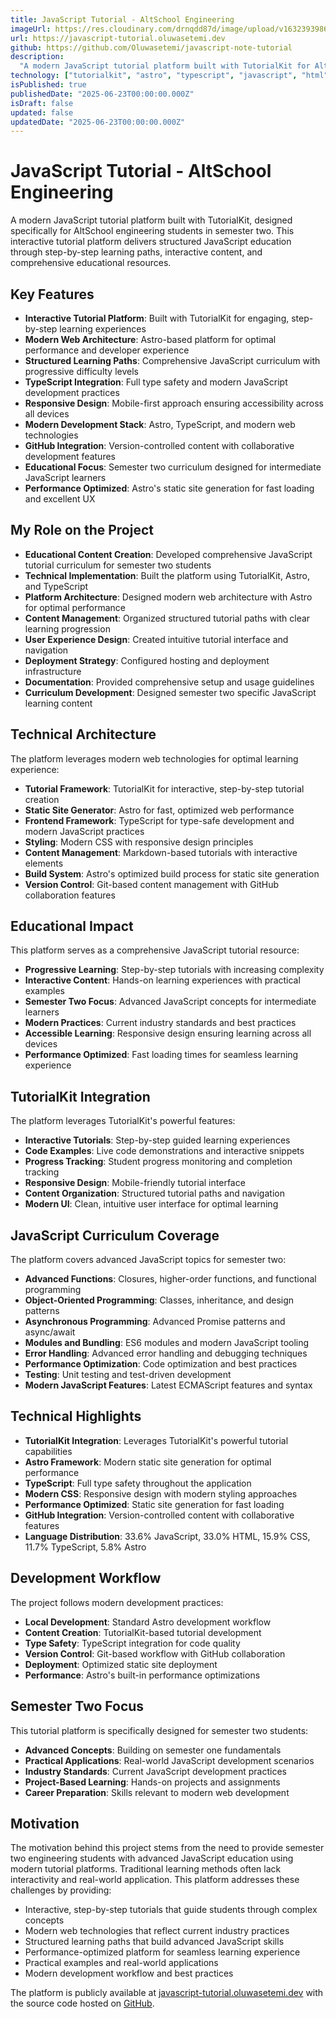 ```yaml
---
title: JavaScript Tutorial - AltSchool Engineering
imageUrl: https://res.cloudinary.com/drnqdd87d/image/upload/v1632393986/Personal/chooselife_ajndqs.png
url: https://javascript-tutorial.oluwasetemi.dev
github: https://github.com/Oluwasetemi/javascript-note-tutorial
description:
  "A modern JavaScript tutorial platform built with TutorialKit for AltSchool engineering students semester two. Features interactive tutorials, step-by-step learning paths, and comprehensive JavaScript education content with modern web technologies including Astro and TypeScript."
technology: ["tutorialkit", "astro", "typescript", "javascript", "html", "css", "git", "github"]
isPublished: true
publishedDate: "2025-06-23T00:00:00.000Z"
isDraft: false
updated: false
updatedDate: "2025-06-23T00:00:00.000Z"
---
```


# JavaScript Tutorial - AltSchool Engineering

A modern JavaScript tutorial platform built with TutorialKit, designed specifically for AltSchool engineering students in semester two. This interactive tutorial platform delivers structured JavaScript education through step-by-step learning paths, interactive content, and comprehensive educational resources.

## Key Features

- **Interactive Tutorial Platform**: Built with TutorialKit for engaging, step-by-step learning experiences
- **Modern Web Architecture**: Astro-based platform for optimal performance and developer experience
- **Structured Learning Paths**: Comprehensive JavaScript curriculum with progressive difficulty levels
- **TypeScript Integration**: Full type safety and modern JavaScript development practices
- **Responsive Design**: Mobile-first approach ensuring accessibility across all devices
- **Modern Development Stack**: Astro, TypeScript, and modern web technologies
- **GitHub Integration**: Version-controlled content with collaborative development features
- **Educational Focus**: Semester two curriculum designed for intermediate JavaScript learners
- **Performance Optimized**: Astro's static site generation for fast loading and excellent UX

## My Role on the Project

- **Educational Content Creation**: Developed comprehensive JavaScript tutorial curriculum for semester two students
- **Technical Implementation**: Built the platform using TutorialKit, Astro, and TypeScript
- **Platform Architecture**: Designed modern web architecture with Astro for optimal performance
- **Content Management**: Organized structured tutorial paths with clear learning progression
- **User Experience Design**: Created intuitive tutorial interface and navigation
- **Deployment Strategy**: Configured hosting and deployment infrastructure
- **Documentation**: Provided comprehensive setup and usage guidelines
- **Curriculum Development**: Designed semester two specific JavaScript learning content

## Technical Architecture

The platform leverages modern web technologies for optimal learning experience:

- **Tutorial Framework**: TutorialKit for interactive, step-by-step tutorial creation
- **Static Site Generator**: Astro for fast, optimized web performance
- **Frontend Framework**: TypeScript for type-safe development and modern JavaScript practices
- **Styling**: Modern CSS with responsive design principles
- **Content Management**: Markdown-based tutorials with interactive elements
- **Build System**: Astro's optimized build process for static site generation
- **Version Control**: Git-based content management with GitHub collaboration features

## Educational Impact

This platform serves as a comprehensive JavaScript tutorial resource:

- **Progressive Learning**: Step-by-step tutorials with increasing complexity
- **Interactive Content**: Hands-on learning experiences with practical examples
- **Semester Two Focus**: Advanced JavaScript concepts for intermediate learners
- **Modern Practices**: Current industry standards and best practices
- **Accessible Learning**: Responsive design ensuring learning across all devices
- **Performance Optimized**: Fast loading times for seamless learning experience

## TutorialKit Integration

The platform leverages TutorialKit's powerful features:

- **Interactive Tutorials**: Step-by-step guided learning experiences
- **Code Examples**: Live code demonstrations and interactive snippets
- **Progress Tracking**: Student progress monitoring and completion tracking
- **Responsive Design**: Mobile-friendly tutorial interface
- **Content Organization**: Structured tutorial paths and navigation
- **Modern UI**: Clean, intuitive user interface for optimal learning

## JavaScript Curriculum Coverage

The platform covers advanced JavaScript topics for semester two:

- **Advanced Functions**: Closures, higher-order functions, and functional programming
- **Object-Oriented Programming**: Classes, inheritance, and design patterns
- **Asynchronous Programming**: Advanced Promise patterns and async/await
- **Modules and Bundling**: ES6 modules and modern JavaScript tooling
- **Error Handling**: Advanced error handling and debugging techniques
- **Performance Optimization**: Code optimization and best practices
- **Testing**: Unit testing and test-driven development
- **Modern JavaScript Features**: Latest ECMAScript features and syntax

## Technical Highlights

- **TutorialKit Integration**: Leverages TutorialKit's powerful tutorial capabilities
- **Astro Framework**: Modern static site generation for optimal performance
- **TypeScript**: Full type safety throughout the application
- **Modern CSS**: Responsive design with modern styling approaches
- **Performance Optimized**: Static site generation for fast loading
- **GitHub Integration**: Version-controlled content with collaborative features
- **Language Distribution**: 33.6% JavaScript, 33.0% HTML, 15.9% CSS, 11.7% TypeScript, 5.8% Astro

## Development Workflow

The project follows modern development practices:

- **Local Development**: Standard Astro development workflow
- **Content Creation**: TutorialKit-based tutorial development
- **Type Safety**: TypeScript integration for code quality
- **Version Control**: Git-based workflow with GitHub collaboration
- **Deployment**: Optimized static site deployment
- **Performance**: Astro's built-in performance optimizations

## Semester Two Focus

This tutorial platform is specifically designed for semester two students:

- **Advanced Concepts**: Building on semester one fundamentals
- **Practical Applications**: Real-world JavaScript development scenarios
- **Industry Standards**: Current JavaScript development practices
- **Project-Based Learning**: Hands-on projects and assignments
- **Career Preparation**: Skills relevant to modern web development

## Motivation

The motivation behind this project stems from the need to provide semester two engineering students with advanced JavaScript education using modern tutorial platforms. Traditional learning methods often lack interactivity and real-world application. This platform addresses these challenges by providing:

- Interactive, step-by-step tutorials that guide students through complex concepts
- Modern web technologies that reflect current industry practices
- Structured learning paths that build advanced JavaScript skills
- Performance-optimized platform for seamless learning experience
- Practical examples and real-world applications
- Modern development workflow and best practices

The platform is publicly available at [javascript-tutorial.oluwasetemi.dev](https://javascript-tutorial.oluwasetemi.dev) with the source code hosted on [GitHub](https://github.com/Oluwasetemi/javascript-note-tutorial).
